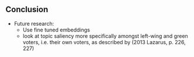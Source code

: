 ## Conclusion

- Future research:
	- Use fine tuned embeddings
	- look at topic saliency more specifically amongst left-wing and green voters, i.e. their own voters, as described by (2013 Lazarus, p. 226, 227)